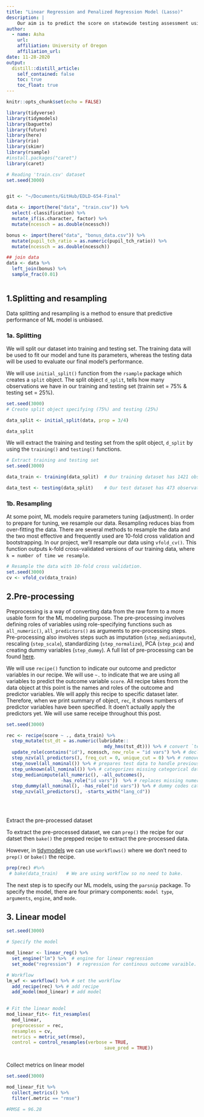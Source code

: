 ```yaml
---
title: "Linear Regression and Penalized Regression Model (Lasso)"
description: |
    Our aim is to predict the score on statewide testing assessment using other variables in the dataset. Let's see how linear and lasso regression perform.
author:
  - name: Asha
    url:
    affiliation: University of Oregon
    affiliation_url:
date: 11-28-2020
output:
  distill::distill_article:
    self_contained: false
    toc: true
    toc_float: true
---
```


```r
knitr::opts_chunk$set(echo = FALSE)

library(tidyverse)
library(tidymodels)
library(baguette)
library(future)
library(here)
library(rio)
library(skimr)
library(rsample)
#install.packages("caret")
library(caret)

```


```r

# Reading 'train.csv' dataset
set.seed(3000)


git <- "~/Documents/GitHub/EDLD-654-Final"

data <- import(here("data", "train.csv")) %>%
  select(-classification) %>%
  mutate_if(is.character, factor) %>%
  mutate(ncessch = as.double(ncessch)) 

bonus <- import(here("data", "bonus_data.csv")) %>%
  mutate(pupil_tch_ratio = as.numeric(pupil_tch_ratio)) %>%
  mutate(ncessch = as.double(ncessch))

## join data
data <- data %>% 
  left_join(bonus) %>%
  sample_frac(0.01)



```
## 1.Splitting and resampling

Data splitting and resampling is a method to ensure that predictive performance of ML model is unbiased.

### 1a. Splitting
We will split our dataset into training and testing set. 
The training data will be used to fit our model and tune its parameters, whereas the testing data will be used to evaluate our final model's performance.

We will use `initial_split()` function from the `rsample` package which creates a `split` object. The split object `d_split`, tells how many observations we have in our training and testing set (trainin set = 75% & testing set = 25%).

```r

set.seed(3000)
# Create split object specifying (75%) and testing (25%)

data_split <- initial_split(data, prop = 3/4) 

data_split

```
We will extract the training and testing set from the split object, `d_split` by using the `training()` and `testing()` functions.

```r
# Extract training and testing set
set.seed(3000)

data_train <- training(data_split)  # Our training dataset has 1421 observations.

data_test <- testing(data_split)    # Our test dataset has 473 observations.
```

### 1b. Resampling
At some point, ML models require parameters tuning (adjustment). In order to prepare for tuning, we resample our data. Resampling reduces bias from over-fitting the data. There are several methods to resample the data and the two most effective and frequently used are 10-fold cross validation and bootstrapping. In our project, we'll resample our data using `vfold_cv()`. This function outputs k-fold cross-validated versions of our training data, where `k = number of time we resample`. 

```r
# Resample the data with 10-fold cross validation.
set.seed(3000)
cv <- vfold_cv(data_train)

```

## 2.Pre-processing

Preprocessing is a way of converting data from the raw form to a more usable form for the ML modeling purpose. The pre-processing involves defining roles of variables using role-specifying functions such as `all_numeric()`, `all_predictors()` as arguments to pre-processing steps. Pre-processing also involves steps such as imputation (`step_medianimpute`), rescaling (`step_scale`), standardizing (`step_normalize`), PCA (`step_pca`) and creating dummy variables (`step_dummy`). A full list of pre-processing can be found [here](https://recipes.tidymodels.org/reference/index.html).

We will use `recipe()` function to indicate our outcome and predictor variables in our recipe. We will use `~.` to indicate that we are using all variables to predict the outcome variable `score`. All recipe takes from the data object at this point is the names and roles of the outcome and predictor variables. We will apply this recipe to specific dataset later. Therefore, when we print summary of object, `rec`, it shows numbers of predictor variables have been specified. It doen't actually apply the predictors yet. We will use same receipe throughout this post. 

```r
set.seed(3000)

rec <- recipe(score ~ ., data_train) %>% 
  step_mutate(tst_dt = as.numeric(lubridate::
                                    mdy_hms(tst_dt))) %>% # convert `test date` variable to a date 
  update_role(contains("id"), ncessch, new_role = "id vars") %>% # declare ID variables
  step_nzv(all_predictors(), freq_cut = 0, unique_cut = 0) %>% # remove variables with zero variances
  step_novel(all_nominal()) %>% # prepares test data to handle previously unseen factor levels 
  step_unknown(all_nominal()) %>% # categorizes missing categorical data (NA's) as `unknown`
  step_medianimpute(all_numeric(), -all_outcomes(), 
                    -has_role("id vars"))  %>% # replaces missing numeric observations with the median
  step_dummy(all_nominal(), -has_role("id vars")) %>% # dummy codes categorical variables
  step_nzv(all_predictors(), -starts_with("lang_cd"))
  
  
 
```


Extract the pre-processed dataset

To extract the pre-processed dataset, we can `prep()` the recipe for our datset then `bake()` the prepped recipe to extract the pre-processed data.

However, in [tidymodels](https://workflows.tidymodels.org/) we can use `workflows()` where we don't need to `prep()` or `bake()` the recipe. 


```r
prep(rec) #%>%
 # bake(data_train)   # We are using workflow so no need to bake.
```

The next step is to specify our ML models, using the `parsnip` package. To specify the model, there are four primary components: `model type`, `arguments`, `engine`, and `mode`. 

## 3. Linear model


```r

set.seed(3000)

# Specify the model

mod_linear <- linear_reg() %>%
  set_engine("lm") %>%  # engine for linear regression
  set_mode("regression")  # regression for continous outcome varaible.

# Workflow
lm_wf <- workflow() %>% # set the workflow
  add_recipe(rec) %>% # add recipe
  add_model(mod_linear) # add model
  

# Fit the linear model
mod_linear_fit<- fit_resamples(
  mod_linear,
  preprocessor = rec,
  resamples = cv,
  metrics = metric_set(rmse),
  control = control_resamples(verbose = TRUE,
                                    save_pred = TRUE))



```

Collect metrics on linear model

```r

set.seed(3000)

mod_linear_fit %>%
  collect_metrics() %>%
  filter(.metric == "rmse") 

#RMSE = 96.28

```